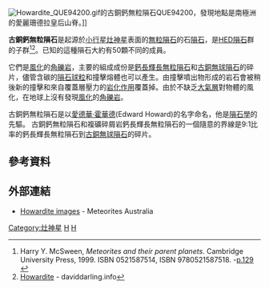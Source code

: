 [[Image:Howardite_QUE94200.gif|thumb]]的古銅鈣無粒隕石QUE94200，發現地點是南極洲的愛麗珊德拉皇后山脊。]]

'''古銅鈣無粒隕石'''是起源於[[小行星|小行星]][[灶神星|灶神星]]表面的[[無粒隕石|無粒隕石]]的石[[隕石|隕石]]，是[[HED隕石|HED隕石]]群的子群<ref>Harry Y. McSween, ''Meteorites and their parent planets''. Cambridge University Press, 1999. ISBN 0521587514, ISBN 9780521587518. -[http://books.google.it/books?id=hFJ25RVuXfsC&pg=PA127&dq=Howardites#PPA129 p.129] {{Wayback|url=http://books.google.it/books?id=hFJ25RVuXfsC&pg=PA127&dq=Howardites#PPA129 |date=20130728183211 }}</ref><ref>[http://www.daviddarling.info/encyclopedia/H/howardite.html Howardite] {{Wayback|url=http://www.daviddarling.info/encyclopedia/H/howardite.html |date=20190901113631 }} - daviddarling.info</ref>。已知的這種隕石大約有50顆不同的成員。

它們是[[風化|風化]]的[[角礫岩|角礫岩]]，主要的組成成份是[[鈣長輝長無粒隕石|鈣長輝長無粒隕石]]和[[古銅無球隕石|古銅無球隕石]]的碎片，儘管含碳的[[隕石球粒|隕石球粒]]和撞擊熔體也可以產生。由撞擊噴出物形成的岩石會被稍後新的撞擊和來自覆蓋層壓力的[[岩化作用|岩化作用]]覆蓋掉。由於不缺乏[[大氣層|大氣層]]對物體的風化，在地球上沒有發現[[風化|風化]]的[[角礫岩|角礫岩]]。

古銅鈣無粒隕石是以[[愛德華·霍華德_(科學家)|愛德華·霍華德]](Edward Howard)的名字命名，他是[[隕石學|隕石學]]的先驅。
古銅鈣無粒隕石和複礦碎屑岩鈣長輝長無粒隕石的一個隨意的界線是9:1比率的鈣長輝長無粒隕石到[[古銅無球隕石|古銅無球隕石]]的碎片。

== 參考資料 ==
{{Reflist}}

== 外部連結 ==
*[http://www.meteorites.com.au/collection/achondrites.html#Howardites Howardite images] {{Wayback|url=http://www.meteorites.com.au/collection/achondrites.html#Howardites |date=20200816031958 }} - Meteorites Australia

{{astronomy-stub}}
{{灶神星}}
{{隕石}}

[[Category:灶神星|Category:灶神星]]
[[Category:行星科學|H]]
[[Category:隕石類型|H]]